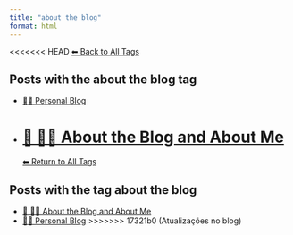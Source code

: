 ```yaml
---
title: "about the blog"
format: html
---
```


<<<<<<< HEAD
[⬅ Back to All Tags](../tags.qmd)

## Posts with the **about the blog** tag

- [🧑‍🏫 Personal Blog](/posts/personal/index.html)
- [📘 🧑‍💻 About the Blog and About Me](/posts/personal/about-the-blog.html)
=======
[⬅ Return to All Tags](../tags.qmd)

## Posts with the tag **about the blog**

- [📘 🧑‍💻 About the Blog and About Me](/posts/personal/about-the-blog.html)
- [🧑‍🏫 Personal Blog](/posts/personal/index.html)
>>>>>>> 17321b0 (Atualizações no blog)
